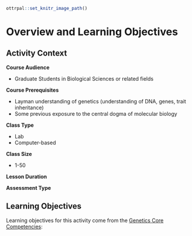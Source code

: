 
```r
ottrpal::set_knitr_image_path()
```

# Overview and Learning Objectives

## Activity Context

**Course Audience**  

- Graduate Students in Biological Sciences or related fields

**Course Prerequisites**  

- Layman understanding of genetics (understanding of DNA, genes, trait inheritance)
- Some previous exposure to the central dogma of molecular biology

**Class Type**  

- Lab
- Computer-based

**Class Size**  

- 1-50

**Lesson Duration**  

**Assessment Type**  

## Learning Objectives

Learning objectives for this activity come from the [Genetics Core Competencies](https://genetics-gsa.org/education/genetics-learning-framework/):

<!-- - Gather and evaluate experimental evidence, including qualitative and quantitative data -->
<!-- - Generate and interpret graphs displaying experimental results -->
<!-- - Critique large data sets and use bioinformatics to assess genetics data -->
<!-- - Tap into the interdisciplinary nature of science -->

